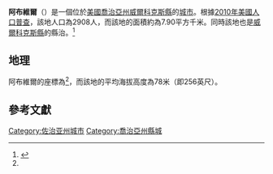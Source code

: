 {{noteTA
|G1=USState
|G2=地名
}}
{{Infobox settlement
|official_name            = 阿布維爾
|settlement_type          = [[城市|城市]]
|image_skyline            = Abbeville City Hall, Wilcox County.JPG
|imagesize                = 250px
|image_map                = Wilcox_County_Georgia_Incorporated_and_Unincorporated_areas_Abbeville_Highlighted.svg
|mapsize                  = 250px
|subdivision_type         = [[世界政區索引|國家]]
|subdivision_type1        = [[美国州份|州份]]
|subdivision_type2        = [[喬治亞州行政区划|縣]]
|subdivision_name         = [[美国|美国]]
|subdivision_name1        = [[喬治亞州|喬治亞州]]
|subdivision_name2        = [[威爾科克斯縣_(喬治亞州)|威爾科克斯縣]]
|elevation_ft             = 256
|elevation_m              = 78
|timezone                 = [[北美東部时区|北美東部时区]]
|area_total_km2           = 7.90
|area_land_km2            = 7.90
|area_water_km2           = 0.00
|area_total_sq_mi         = 
|area_land_sq_mi          = 
|area_water_sq_mi         = 

<!-- Population -->
|population_as_of         = [[2010年美國人口普查|2010年美國人口普查]]
|population_footnotes     = 
|population_total         = 2908
|population_density_km2   = auto
|population_density_sq_mi = auto
|utc_offset               = -5
|coordinates              = {{coord|31|59|30|N|83|18|27|W|type:city_region:US-AL_source:GNS-enwiki|display=inline,title}}
| coor_pinpoint           = 
| coordinates_footnotes   = 
|timezone_DST             = EDT
|utc_offset_DST           = -4
|postal_code_type         = [[美國郵區編號|美國郵區編號]]
|postal_code              = 31001
|area_code                = {{link-en|电话区号706|Area code 706|706}}
|blank_name = [[地名信息系统|地名信息系统]]ID
|blank_info = 354256<ref name="GNIS">{{cite gnis|354256|Abbeville}}</ref>
}}
'''阿布維爾'''（{{lang-en|Abbeville}}）是一個位於[[美國|美國]][[喬治亞州|喬治亞州]][[威爾科克斯縣_(喬治亞州)|威爾科克斯縣]]的[[城市|城市]]。根據[[2010年美國人口普查|2010年美國人口普查]]，該地人口為2908人，而該地的面積約為7.90平方千米。同時該地也是[[威爾科克斯縣_(喬治亞州)|威爾科克斯縣]]的縣治。<ref name="GR8">{{cite web|url=http://factfinder2.census.gov|publisher=[[美国人口调查局|美国人口调查局]]|accessdate=2011-05-14|title=American FactFinder|archive-date=2013-09-11|archive-url=https://web.archive.org/web/20130911234518/http://factfinder2.census.gov/|dead-url=no}}</ref>

== 地理 ==
阿布維爾的座標為{{coord|31|59|30|N|83|18|27|W|type:city_region:US-AL_source:GNS-enwiki|display=inline}}<ref name=GNIS />，而該地的平均海拔高度為78米（即256英尺）。

== 參考文獻 ==
{{reflist}}
{{威爾科克斯縣 (喬治亞州)}}
{{Georgia state-stub}}
{{DEFAULTSORT:Abbeville}}
[[Category:佐治亚州城市|Category:佐治亚州城市]]
[[Category:喬治亞州縣城|Category:喬治亞州縣城]]